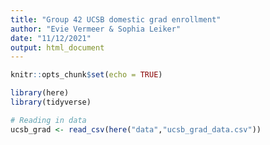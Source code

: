 ```yaml
---
title: "Group 42 UCSB domestic grad enrollment"
author: "Evie Vermeer & Sophia Leiker"
date: "11/12/2021"
output: html_document
---
```


```r
knitr::opts_chunk$set(echo = TRUE)

library(here)
library(tidyverse)
```

```r
# Reading in data
ucsb_grad <- read_csv(here("data","ucsb_grad_data.csv"))

```

